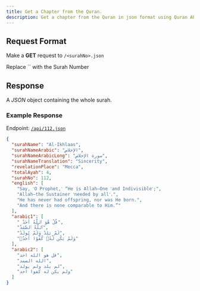 ---
title: Get a Chapter from the Quran.
description: Get a chapter from the Quran in json format using Quran API
---



## Request Format

Make a **GET** request to `/<surahNo>.json`

<Callout type="info">
  Replace `<surahNo>` with the Surah Number
</Callout>

## Response

A *_JSON_* object containing the whole surah.

### Example Response

Endpoint: [`/api/112.json`](https://quranapi.pages.dev/api/112.json)

```json copy
{
  "surahName": "Al-Ikhlaas",
  "surahNameArabic": "الإخلاص",
  "surahNameArabicLong": "سورة الإخلاص",
  "surahNameTranslation": "Sincerity",
  "revelationPlace": "Mecca",
  "totalAyah": 4,
  "surahNo": 112,
  "english": [
    "Say, ˹O Prophet,˺ “He is Allah—One ˹and Indivisible˺;",
    "Allah—the Sustainer ˹needed by all˺.",
    "He has never had offspring, nor was He born.",
    "And there is none comparable to Him.”"
  ],
  "arabic1": [
    " قُلْ هُوَ ٱللَّهُ أَحَدٌ",
    "ٱللَّهُ ٱلصَّمَدُ",
    "لَمْ يَلِدْ وَلَمْ يُولَدْ",
    "وَلَمْ يَكُن لَّهُۥ كُفُوًا أَحَدٌۢ"
  ],
  "arabic2": [
    "قل هو الله احد",
    "الله الصمد",
    "لم يلد ولم يولد",
    "ولم يكن له كفوا احد"
  ]
}
```
